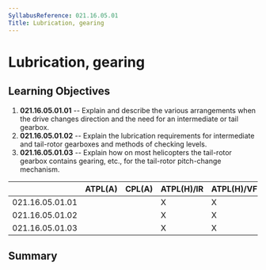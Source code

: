 ```yaml
---
SyllabusReference: 021.16.05.01
Title: Lubrication, gearing
---
```


# Lubrication, gearing

## Learning Objectives

1.  **021.16.05.01.01** -- Explain and describe the various arrangements when
    the drive changes direction and the need for an intermediate or tail
    gearbox.
2.  **021.16.05.01.02** -- Explain the lubrication requirements for intermediate
    and tail-rotor gearboxes and methods of checking levels.
3.  **021.16.05.01.03** -- Explain how on most helicopters the tail-rotor
    gearbox contains gearing, etc., for the tail-rotor pitch-change mechanism.

|                 | ATPL(A) | CPL(A) | ATPL(H)/IR | ATPL(H)/VFR | CPL(H) | IR  | CBIR(A) |
| --------------- | ------- | ------ | ---------- | ----------- | ------ | --- | ------- |
| 021.16.05.01.01 |         |        | X          | X           | X      |     |         |
| 021.16.05.01.02 |         |        | X          | X           | X      |     |         |
| 021.16.05.01.03 |         |        | X          | X           | X      |     |         |

## Summary
